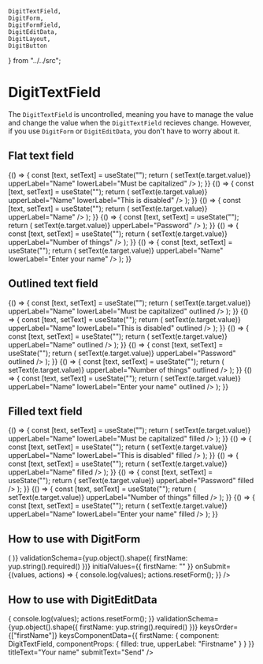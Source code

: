     DigitTextField,
    DigitForm,
    DigitFormField,
    DigitEditData,
    DigitLayout,
    DigitButton
} from "../../src";

# DigitTextField

The `DigitTextField` is uncontrolled, meaning you have to manage the value and change the value when the `DigitTextField` recieves change. However, if you use `DigitForm` or `DigitEditData`, you don't have to worry about it.

<Meta title="Elements|DigitTextField" component={DigitTextField} />

## Flat text field

<Preview>
    <Story name="Flat text field">
        {() => {
            const [text, setText] = useState("");
            return (
                <DigitTextField
                    value={text}
                    onChange={e => setText(e.target.value)}
                    upperLabel="Name"
                    lowerLabel="Must be capitalized"
                />
            );
        }}
    </Story>
    <Story name="Disabled flat text field">
        {() => {
            const [text, setText] = useState("");
            return (
                <DigitTextField
                    disabled
                    value={text}
                    onChange={e => setText(e.target.value)}
                    upperLabel="Name"
                    lowerLabel="This is disabled"
                />
            );
        }}
    </Story>
    <Story name="Max length flat text field">
        {() => {
            const [text, setText] = useState("");
            return (
                <DigitTextField
                    maxLength={30}
                    value={text}
                    onChange={e => setText(e.target.value)}
                    upperLabel="Name"
                />
            );
        }}
    </Story>
</Preview>

<Preview>
    <Story name="Password flat text field">
        {() => {
            const [text, setText] = useState("");
            return (
                <DigitTextField
                    password
                    value={text}
                    onChange={e => setText(e.target.value)}
                    upperLabel="Password"
                />
            );
        }}
    </Story>
    <Story name="Numbers only flat text field">
        {() => {
            const [text, setText] = useState("");
            return (
                <DigitTextField
                    numbersOnly
                    value={text}
                    onChange={e => setText(e.target.value)}
                    upperLabel="Number of things"
                />
            );
        }}
    </Story>
    <Story name="Error flat text field">
        {() => {
            const [text, setText] = useState("");
            return (
                <DigitTextField
                    error
                    errorMessage="Oh no"
                    value={text}
                    onChange={e => setText(e.target.value)}
                    upperLabel="Name"
                    lowerLabel="Enter your name"
                />
            );
        }}
    </Story>
</Preview>

## Outlined text field

<Preview>
    <Story name="Outlined text field">
        {() => {
            const [text, setText] = useState("");
            return (
                <DigitTextField
                    value={text}
                    onChange={e => setText(e.target.value)}
                    upperLabel="Name"
                    lowerLabel="Must be capitalized"
                    outlined
                />
            );
        }}
    </Story>
    <Story name="Disabled outlined text field">
        {() => {
            const [text, setText] = useState("");
            return (
                <DigitTextField
                    disabled
                    value={text}
                    onChange={e => setText(e.target.value)}
                    upperLabel="Name"
                    lowerLabel="This is disabled"
                    outlined
                />
            );
        }}
    </Story>
    <Story name="Max length outlined text field">
        {() => {
            const [text, setText] = useState("");
            return (
                <DigitTextField
                    maxLength={30}
                    value={text}
                    onChange={e => setText(e.target.value)}
                    upperLabel="Name"
                    outlined
                />
            );
        }}
    </Story>
</Preview>

<Preview>
    <Story name="Password outlined text field">
        {() => {
            const [text, setText] = useState("");
            return (
                <DigitTextField
                    password
                    value={text}
                    onChange={e => setText(e.target.value)}
                    upperLabel="Password"
                    outlined
                />
            );
        }}
    </Story>
    <Story name="Numbers outlined text field">
        {() => {
            const [text, setText] = useState("");
            return (
                <DigitTextField
                    numbersOnly
                    value={text}
                    onChange={e => setText(e.target.value)}
                    upperLabel="Number of things"
                    outlined
                />
            );
        }}
    </Story>
    <Story name="Error outlined text field">
        {() => {
            const [text, setText] = useState("");
            return (
                <DigitTextField
                    error
                    errorMessage="Oh no"
                    value={text}
                    onChange={e => setText(e.target.value)}
                    upperLabel="Name"
                    lowerLabel="Enter your name"
                    outlined
                />
            );
        }}
    </Story>
</Preview>

## Filled text field

<Preview>
    <Story name="Filled text field">
        {() => {
            const [text, setText] = useState("");
            return (
                <DigitTextField
                    value={text}
                    onChange={e => setText(e.target.value)}
                    upperLabel="Name"
                    lowerLabel="Must be capitalized"
                    filled
                />
            );
        }}
    </Story>
    <Story name="Disabled filled text field">
        {() => {
            const [text, setText] = useState("");
            return (
                <DigitTextField
                    disabled
                    value={text}
                    onChange={e => setText(e.target.value)}
                    upperLabel="Name"
                    lowerLabel="This is disabled"
                    filled
                />
            );
        }}
    </Story>
    <Story name="Max length filled text field">
        {() => {
            const [text, setText] = useState("");
            return (
                <DigitTextField
                    maxLength={30}
                    value={text}
                    onChange={e => setText(e.target.value)}
                    upperLabel="Name"
                    filled
                />
            );
        }}
    </Story>
</Preview>

<Preview>
    <Story name="Password filled text field">
        {() => {
            const [text, setText] = useState("");
            return (
                <DigitTextField
                    password
                    value={text}
                    onChange={e => setText(e.target.value)}
                    upperLabel="Password"
                    filled
                />
            );
        }}
    </Story>
    <Story name="Numbers filled text field">
        {() => {
            const [text, setText] = useState("");
            return (
                <DigitTextField
                    numbersOnly
                    value={text}
                    onChange={e => setText(e.target.value)}
                    upperLabel="Number of things"
                    filled
                />
            );
        }}
    </Story>
    <Story name="Error filled text field">
        {() => {
            const [text, setText] = useState("");
            return (
                <DigitTextField
                    error
                    errorMessage="Oh no"
                    value={text}
                    onChange={e => setText(e.target.value)}
                    upperLabel="Name"
                    lowerLabel="Enter your name"
                    filled
                />
            );
        }}
    </Story>
</Preview>

## How to use with DigitForm

<Preview>
    <Story name="DigitTextField and DigitForm">
        <DigitForm
            render={() => (
                <DigitLayout.Size width="300px">
                    <DigitLayout.Column>
                        <DigitFormField
                            name="firstName"
                            component={DigitTextField}
                            componentProps={{
                                outlined: true,
                                upperLabel: "First name"
                            }}
                        />
                        <DigitButton submit text="Send" />
                    </DigitLayout.Column>
                </DigitLayout.Size>
            )}
            validationSchema={yup.object().shape({
                firstName: yup.string().required()
            })}
            initialValues={{
                firstName: ""
            }}
            onSubmit={(values, actions) => {
                console.log(values);
                actions.resetForm();
            }}
        />
    </Story>
</Preview>

## How to use with DigitEditData

<Preview>
    <Story name="DigitTextField and DigitEditData">
        <DigitEditData
            initialValues={{
                firstName: ""
            }}
            onSubmit={(values, actions) => {
                console.log(values);
                actions.resetForm();
            }}
            validationSchema={yup.object().shape({
                firstName: yup.string().required()
            })}
            keysOrder={["firstName"]}
            keysComponentData={{
                firstName: {
                    component: DigitTextField,
                    componentProps: {
                        filled: true,
                        upperLabel: "Firstname"
                    }
                }
            }}
            titleText="Your name"
            submitText="Send"
        />
    </Story>
</Preview>

<Props of={DigitTextField} />
